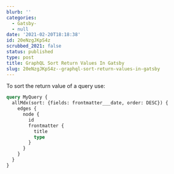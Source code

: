 ```yaml
---
blurb: ''
categories:
  - Gatsby-
  - null
date: '2021-02-20T18:18:38'
id: 20eNzgJKpS4z
scrubbed_2021: false
status: published
type: post
title: GraphQL Sort Return Values In Gatsby
slug: 20eNzgJKpS4z--graphql-sort-return-values-in-gatsby
---
```


To sort the return value of a query use: 


```graphql
query MyQuery {
  allMdx(sort: {fields: frontmatter___date, order: DESC}) {
    edges {
      node {
        id
        frontmatter {
          title
          type
        }
      }
    }
  }
}
```
